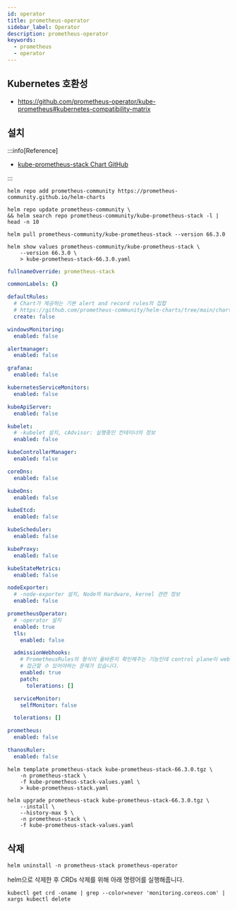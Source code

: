 ```yaml
---
id: operator
title: prometheus-operator
sidebar_label: Operator
description: prometheus-operator
keywords:
  - prometheus
  - operator
---
```


## Kubernetes 호환성

- https://github.com/prometheus-operator/kube-prometheus#kubernetes-compatibility-matrix

## 설치

:::info[Reference]

- [kube-prometheus-stack Chart GitHub](https://github.com/prometheus-community/helm-charts/tree/main/charts/kube-prometheus-stack)

:::

```shell
helm repo add prometheus-community https://prometheus-community.github.io/helm-charts
```

```shell
helm repo update prometheus-community \
&& helm search repo prometheus-community/kube-prometheus-stack -l | head -n 10
```

```shell
helm pull prometheus-community/kube-prometheus-stack --version 66.3.0
```

```shell
helm show values prometheus-community/kube-prometheus-stack \
    --version 66.3.0 \
    > kube-prometheus-stack-66.3.0.yaml
```

```yaml title="kube-prometheus-stack-values.yaml"
fullnameOverride: prometheus-stack

commonLabels: {}

defaultRules:
  # Chart가 제공하는 기본 alert and record rules의 집합
  # https://github.com/prometheus-community/helm-charts/tree/main/charts/kube-prometheus-stack/templates/prometheus/rules-1.14
  create: false

windowsMonitoring:
  enabled: false

alertmanager:
  enabled: false

grafana:
  enabled: false

kubernetesServiceMonitors:
  enabled: false

kubeApiServer:
  enabled: false

kubelet:
  # -kubelet 설치, cAdvisor: 실행중인 컨테이너의 정보
  enabled: false

kubeControllerManager:
  enabled: false

coreDns:
  enabled: false

kubeDns:
  enabled: false

kubeEtcd:
  enabled: false

kubeScheduler:
  enabled: false

kubeProxy:
  enabled: false

kubeStateMetrics:
  enabled: false

nodeExporter:
  # -node-exporter 설치, Node의 Hardware, kernel 관련 정보
  enabled: false

prometheusOperator:
  # -operator 설치
  enabled: true
  tls:
    enabled: false

  admissionWebhooks:
    # PrometheusRules의 형식이 올바른지 확인해주는 기능인데 control plane이 webhook 서비스에
    # 접근할 수 있어야하는 문제가 있습니다.
    enabled: true
    patch:
      tolerations: []

  serviceMonitor:
    selfMonitor: false

  tolerations: []

prometheus:
  enabled: false

thanosRuler:
  enabled: false
```

```shell
helm template prometheus-stack kube-prometheus-stack-66.3.0.tgz \
    -n prometheus-stack \
    -f kube-prometheus-stack-values.yaml \
    > kube-prometheus-stack.yaml
```

```shell
helm upgrade prometheus-stack kube-prometheus-stack-66.3.0.tgz \
    --install \
    --history-max 5 \
    -n prometheus-stack \
    -f kube-prometheus-stack-values.yaml
```

## 삭제

```shell
helm uninstall -n prometheus-stack prometheus-operator
```

helm으로 삭제한 후 CRDs 삭제를 위해 아래 명령어를 실행해줍니다.

```shell
kubectl get crd -oname | grep --color=never 'monitoring.coreos.com' | xargs kubectl delete
```
